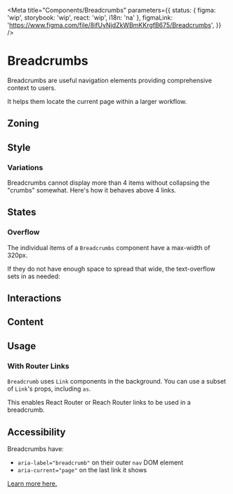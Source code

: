 
<Meta
	title="Components/Breadcrumbs"
	parameters={{
		status: { figma: 'wip', storybook: 'wip', react: 'wip', i18n: 'na' },
		figmaLink: 'https://www.figma.com/file/8ifUyNjdZkWBmKKrgfB675/Breadcrumbs',
	}}
/>

# Breadcrumbs

Breadcrumbs are useful navigation elements providing comprehensive context to users.

It helps them locate the current page within a larger workflow.

## Zoning

<FigmaImage
	src="https://www.figma.com/file/8ifUyNjdZkWBmKKrgfB675/Breadcrumbs?node-id=53%3A353"
	alt="zoning image"
/>

## Style

<FigmaImage
	src="https://www.figma.com/file/8ifUyNjdZkWBmKKrgfB675/Breadcrumbs?node-id=53%3A435"
	alt="Breadcrumb in various states"
/>

<Canvas>
	<Story story={Stories.Basic} />
</Canvas>

### Variations

Breadcrumbs cannot display more than 4 items without collapsing the "crumbs" somewhat. Here's how it behaves above 4 links.

<Canvas>
	<Story height="15rem" story={Stories.Advanced} />
</Canvas>

## States

### Overflow

The individual items of a `Breadcrumbs` component have a max-width of 320px.

If they do not have enough space to spread that wide, the text-overflow sets in as needed:

<Canvas>
	<Story story={Stories.FullWidth} />
</Canvas>

## Interactions

## Content

## Usage

### With Router Links

`Breadcrumb` uses `Link` components in the background. You can use a subset of `Link`'s props, including `as`.

This enables React Router or Reach Router links to be used in a breadcrumb.

<Canvas>
	<Story story={Stories.Usage} />
</Canvas>

## Accessibility

Breadcrumbs have:

- `aria-label="breadcrumb"` on their outer `nav` DOM element
- `aria-current="page"` on the last link it shows

[Learn more here.](https://www.w3.org/TR/wai-aria-practices/examples/breadcrumb/index.html)
